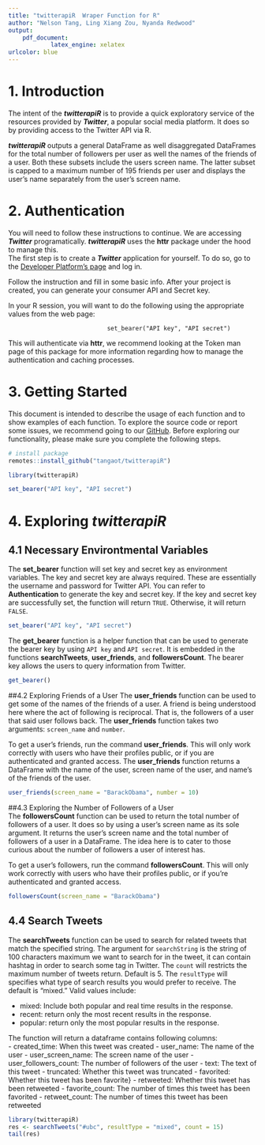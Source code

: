 ```yaml
---
title: "twitterapiR  Wraper Function for R"
author: "Nelson Tang, Ling Xiang Zou, Nyanda Redwood"
output: 
    pdf_document:
            latex_engine: xelatex
urlcolor: blue
---
```


# 1. Introduction  
  
The intent of the ***twitterapiR*** is to provide a quick exploratory service of the resources provided by ***Twitter***, a popular social media platform. It does so by providing access to the Twitter API via R.  
  
***twitterapiR*** outputs a general DataFrame as well disaggregated DataFrames for the total number of followers per user as well the names of the friends of a user. Both these subsets include the users screen name. The latter subset is capped to a maximum number of 195 friends per user and displays the user's name separately from the user's screen name.  
  
# 2. Authentication  
  
You will need to follow these instructions to continue. We are accessing ***Twitter*** programatically. ***twitterapiR*** uses the **httr** package under the hood to manage this.    
The first step is to create a ***Twitter*** application for yourself. To do so, go to the [Developer Platform's page](https://developer.twitter.com/en/docs/twitter-api/getting-started/getting-access-to-the-twitter-api) and log in.  
   
Follow the instruction and fill in some basic info. After your project is created, you can generate your consumer API and Secret key.  
   
In your R session, you will want to do the following using the appropriate values from the web page:  
  
                                set_bearer("API key", "API secret")
This will authenticate via **httr**, we recommend looking at the Token man page of this package for more information regarding how to manage the authentication and caching processes.  
  
# 3. Getting Started  
  
This document is intended to describe the usage of each function and to show examples of each function. To explore the source code or report some issues, we recommend going to our [GitHub](https://https://github.com/tangaot/twitterapiR). Before exploring our functionality, please make sure you complete the following steps.
```r
# install package
remotes::install_github("tangaot/twitterapiR")
```

```r
library(twitterapiR)
```

```r
set_bearer("API key", "API secret")
```
# 4. Exploring *twitterapiR*   

## 4.1  Necessary Environtmental Variables
The **set_bearer** function will set key and secret key as environment variables. The key and secret key are always required. These are essentially the username and password for Twitter API. You can refer to **Authentication** to generate the key and secret key. If the key and secret key are successfully set, the function will return `TRUE`. Otherwise, it will return `FALSE`. 

```r
set_bearer("API key", "API secret")
```
  
The **get_bearer** function is a helper function that can be used to generate the bearer key by using `API key` and `API secret`. It is embedded in the functions **searchTweets**, **user_friends**, and **followersCount**. The bearer key allows the users to query information from Twitter.

```r
get_bearer()
```
##4.2 Exploring Friends of a User
The **user_friends** function can be used to get some of the names of the friends of a user. A friend is being understood here where the act of following is reciprocal. That is, the followers of a user that said user follows back. The **user_friends** function takes two arguments: `screen_name` and `number`.  
  
To get a user's friends, run the command **user_friends**. This will only work correctly with users who have their profiles public, or if you are authenticated and granted access. The **user_friends** function returns a DataFrame with the name of the user, screen name of the user, and name's of the friends of the user.
```r
user_friends(screen_name = "BarackObama", number = 10)
```
##4.3 Exploring the Number of Followers of a User  
The **followersCount** function can be used to return the total number of followers of a user. It does so by using a user's screen name as its sole argument. It returns the user's screen name and the total number of followers of a user in a DataFrame. The idea here is to cater to those curious about the number of followers a user of interest has.  
  
To get a user's followers, run the command **followersCount**. This will only work correctly with users who have their profiles public, or if you're authenticated and granted access.

```r
followersCount(screen_name = "BarackObama")
```

## 4.4 Search Tweets
The **searchTweets** function can be used to search for related tweets that match the specified string. The argument for `searchString` is the string of 100 characters maximum we want to search for in the tweet, it can contain hashtag in order to search some tag in Twitter. The `count` will restricts the maximum number of tweets return. Default is 5. The `resultType` will specifies what type of search results you would prefer to receive. The  default is “mixed.” Valid values include:  
 
 - mixed: Include both popular and real time results in the response.  
 - recent: return only the most recent results in the response. 
 - popular: return only the most popular results in the response.  
   
 The function will return a dataframe contains following columns:  
 - created_time: When this tweet was created
  - user_name: The name of the user
  - user_screen_name: The screen name of the user
  - user_followers_count: The number of followers of the user
  - text: The text of this tweet
  - truncated: Whether this tweet was truncated
  - favorited: Whether this tweet has been favorite}
  - retweeted: Whether this tweet has been retweeted
  - favorite_count: The number of times this tweet has been favorited
  - retweet_count: The number of times this tweet has been retweeted
```r
library(twitterapiR)
res <- searchTweets("#ubc", resultType = "mixed", count = 15)
tail(res)
```

